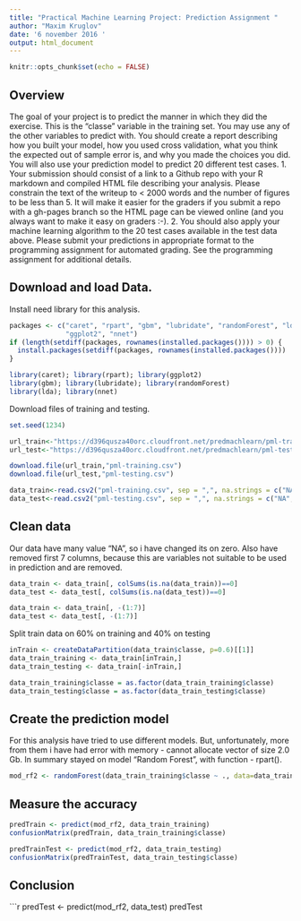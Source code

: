 ```yaml
---
title: "Practical Machine Learning Project: Prediction Assignment "
author: "Maxim Kruglov"
date: '6 november 2016 '
output: html_document
---
```


```r
knitr::opts_chunk$set(echo = FALSE)
```

## Overview

The goal of your project is to predict the manner in which they did the exercise. This is the “classe” variable in the training set. You may use any of the other variables to predict with. You should create a report describing how you built your model, how you used cross validation, what you think the expected out of sample error is, and why you made the choices you did. You will also use your prediction model to predict 20 different test cases. 
1. Your submission should consist of a link to a Github repo with your R markdown and compiled HTML file describing your analysis. Please constrain the text of the writeup to < 2000 words and the number of figures to be less than 5. It will make it easier for the graders if you submit a repo with a gh-pages branch so the HTML page can be viewed online (and you always want to make it easy on graders :-). 
2. You should also apply your machine learning algorithm to the 20 test cases available in the test data above. Please submit your predictions in appropriate format to the programming assignment for automated grading. See the programming assignment for additional details.

## Download and load Data.

Install need library for this analysis.

```r
packages <- c("caret", "rpart", "gbm", "lubridate", "randomForest", "lda",
              "ggplot2", "nnet")
if (length(setdiff(packages, rownames(installed.packages()))) > 0) {
  install.packages(setdiff(packages, rownames(installed.packages())))  
}

library(caret); library(rpart); library(ggplot2)
library(gbm); library(lubridate); library(randomForest)
library(lda); library(nnet)
```

Download files of training and testing.
```r
set.seed(1234)

url_train<-"https://d396qusza40orc.cloudfront.net/predmachlearn/pml-training.csv"
url_test<-"https://d396qusza40orc.cloudfront.net/predmachlearn/pml-testing.csv"

download.file(url_train,"pml-training.csv")
download.file(url_test,"pml-testing.csv")
```

```r
data_train<-read.csv2("pml-training.csv", sep = ",", na.strings = c("NA", "#DIV/0!", ""), stringsAsFactors = FALSE)
data_test<-read.csv2("pml-testing.csv", sep = ",", na.strings = c("NA", "#DIV/0!", ""), stringsAsFactors = FALSE)
```
## Clean data

Our data have many value "NA", so i have changed its on zero.
Also have removed first 7 columns, because this are variables not suitable to be used in prediction and are removed.

```r
data_train <- data_train[, colSums(is.na(data_train))==0]
data_test <- data_test[, colSums(is.na(data_test))==0]

data_train <- data_train[, -(1:7)]
data_test <- data_test[, -(1:7)]
```

Split train data on 60% on training and 40% on testing
```r
inTrain <- createDataPartition(data_train$classe, p=0.6)[[1]]
data_train_training <- data_train[inTrain,]
data_train_testing <- data_train[-inTrain,]

data_train_training$classe = as.factor(data_train_training$classe)
data_train_testing$classe = as.factor(data_train_testing$classe)
```

## Create the prediction model
For this analysis have tried to use different models. But, unfortunately, more from them i have had error with memory - cannot allocate vector of size 2.0 Gb.
In summary stayed on model "Random Forest", with function - rpart().

```r
mod_rf2 <- randomForest(data_train_training$classe ~ ., data=data_train_training) 
```

## Measure the accuracy
```r
predTrain <- predict(mod_rf2, data_train_training)
confusionMatrix(predTrain, data_train_training$classe)

predTrainTest <- predict(mod_rf2, data_train_testing)
confusionMatrix(predTrainTest, data_train_testing$classe)
```

## Conclusion
```r
predTest <- predict(mod_rf2, data_test)
predTest